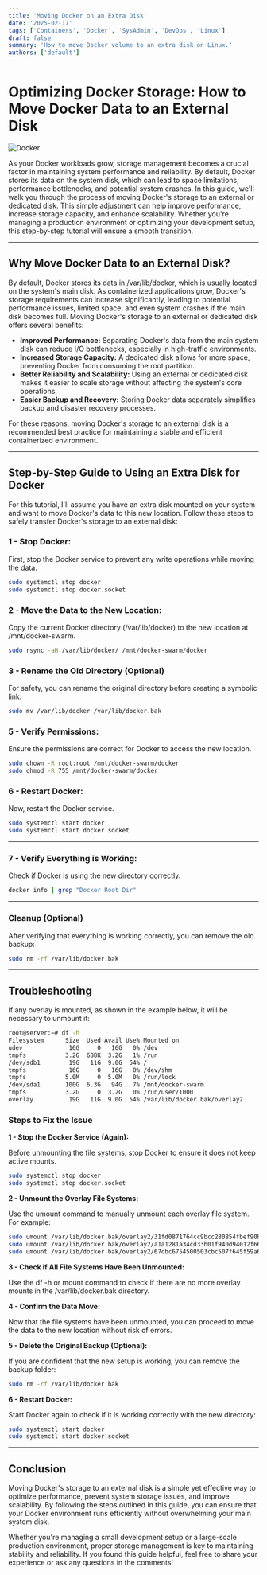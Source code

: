 ```yaml
---
title: 'Moving Docker on an Extra Disk'
date: '2025-02-17'
tags: ['Containers', 'Docker', 'SysAdmin', 'DevOps', 'Linux']
draft: false
summary: 'How to move Docker volume to an extra disk on Linux.'
authors: ['default']
---
```


# Optimizing Docker Storage: How to Move Docker Data to an External Disk

![Docker](/static/images/docker.png)

As your Docker workloads grow, storage management becomes a crucial factor in maintaining system performance and reliability. By default, Docker stores 
its data on the system disk, which can lead to space limitations, performance bottlenecks, and potential system crashes. In this guide, we'll walk you 
through the process of moving Docker's storage to an external or dedicated disk. This simple adjustment can help improve performance, increase storage 
capacity, and enhance scalability. Whether you're managing a production environment or optimizing your development setup, this step-by-step tutorial 
will ensure a smooth transition.

---

## Why Move Docker Data to an External Disk?
By default, Docker stores its data in /var/lib/docker, which is usually located on the system's main disk. As containerized applications grow, Docker's 
storage requirements can increase significantly, leading to potential performance issues, limited space, and even system crashes if the main disk becomes
full. Moving Docker's storage to an external or dedicated disk offers several benefits:

- **Improved Performance:** Separating Docker's data from the main system disk can reduce I/O bottlenecks, especially in high-traffic environments.
- **Increased Storage Capacity:** A dedicated disk allows for more space, preventing Docker from consuming the root partition.
- **Better Reliability and Scalability:** Using an external or dedicated disk makes it easier to scale storage without affecting the system's core operations.
- **Easier Backup and Recovery:** Storing Docker data separately simplifies backup and disaster recovery processes.

For these reasons, moving Docker's storage to an external disk is a recommended best practice for maintaining a stable and efficient containerized environment.

---

## Step-by-Step Guide to Using an Extra Disk for Docker

For this tutorial, I'll assume you have an extra disk mounted on your system and want to move Docker's data to this new location. Follow these steps to
safely transfer Docker's storage to an external disk:

### 1 - Stop Docker:

First, stop the Docker service to prevent any write operations while moving the data.

```bash
sudo systemctl stop docker
sudo systemctl stop docker.socket
```

### 2 - Move the Data to the New Location:

Copy the current Docker directory (/var/lib/docker) to the new location at /mnt/docker-swarm.

```bash
sudo rsync -aH /var/lib/docker/ /mnt/docker-swarm/docker
```

### 3 - Rename the Old Directory (Optional)

For safety, you can rename the original directory before creating a symbolic link.

```bash
sudo mv /var/lib/docker /var/lib/docker.bak
```

### 5 - Verify Permissions:

Ensure the permissions are correct for Docker to access the new location.

```bash
sudo chown -R root:root /mnt/docker-swarm/docker
sudo chmod -R 755 /mnt/docker-swarm/docker
```

### 6 - Restart Docker:

Now, restart the Docker service.

```bash
sudo systemctl start docker
sudo systemctl start docker.socket
```
---

### 7 - Verify Everything is Working:

Check if Docker is using the new directory correctly.

```bash
docker info | grep "Docker Root Dir"
```
---

### Cleanup (Optional)

After verifying that everything is working correctly, you can remove the old backup:

```bash
sudo rm -rf /var/lib/docker.bak
```
---

## Troubleshooting

If any overlay is mounted, as shown in the example below, it will be necessary to unmount it:

```bash
root@server:~# df -h
Filesystem      Size  Used Avail Use% Mounted on
udev             16G     0   16G   0% /dev
tmpfs           3.2G  688K  3.2G   1% /run
/dev/sdb1        19G   11G  9.0G  54% /
tmpfs            16G     0   16G   0% /dev/shm
tmpfs           5.0M     0  5.0M   0% /run/lock
/dev/sda1       100G  6.3G   94G   7% /mnt/docker-swarm
tmpfs           3.2G     0  3.2G   0% /run/user/1000
overlay          19G   11G  9.0G  54% /var/lib/docker.bak/overlay2         19G   11G  9.0G  54% /var/lib/docker.bak/overlay2
```

### Steps to Fix the Issue

**1 - Stop the Docker Service (Again):**

Before unmounting the file systems, stop Docker to ensure it does not keep active mounts.

```bash
sudo systemctl stop docker
sudo systemctl stop docker.socket
```

**2 - Unmount the Overlay File Systems:**

Use the umount command to manually unmount each overlay file system. For example:

```bash
sudo umount /var/lib/docker.bak/overlay2/31fd0871764cc9bcc280854fbef90b83dfcc7d739c94edf37419c65e2b9d11b6/merged
sudo umount /var/lib/docker.bak/overlay2/a1a1281a34cd33b01f940d94012f66caab599640e24ac3d86d36f7b1bd8a26c4/merged
sudo umount /var/lib/docker.bak/overlay2/67cbc6754500503cbc507f645f59a66e288a580377d281d45f38df81a7146e68/merged
```

**3 - Check if All File Systems Have Been Unmounted:**

Use the df -h or mount command to check if there are no more overlay mounts in the /var/lib/docker.bak directory.

**4 - Confirm the Data Move:**

Now that the file systems have been unmounted, you can proceed to move the data to the new location without risk of errors.

**5 - Delete the Original Backup (Optional):**

If you are confident that the new setup is working, you can remove the backup folder:

```bash
sudo rm -rf /var/lib/docker.bak
```

**6 - Restart Docker:**

Start Docker again to check if it is working correctly with the new directory:

```bash
sudo systemctl start docker
sudo systemctl start docker.socket
```
---

## Conclusion

Moving Docker's storage to an external disk is a simple yet effective way to optimize performance, prevent system storage issues, and improve
scalability. By following the steps outlined in this guide, you can ensure that your Docker environment runs efficiently without overwhelming 
your main system disk.

Whether you're managing a small development setup or a large-scale production environment, proper storage management is key to maintaining 
stability and reliability. If you found this guide helpful, feel free to share your experience or ask any questions in the comments!